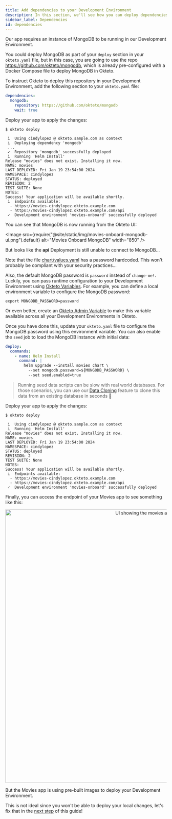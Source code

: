```yaml
---
title: Add dependencies to your Development Environment
description: In this section, we'll see how you can deploy dependencies in other repositories
sidebar_label: Dependencies
id: dependencies
---
```



Our app requires an instance of MongoDB to be running in our Development Environment.

You could deploy MongoDB as part of your `deploy` section in your `okteto.yaml` file, but in this case, you are going to use the repo https://github.com/okteto/mongodb, which is already pre-configured with a Docker Compose file to deploy MongoDB in Okteto.

To instruct Okteto to deploy this repository in your Development Environment, add the following section to your `okteto.yaml` file:

```yaml
dependencies:
  mongodb:
    repository: https://github.com/okteto/mongodb
    wait: true
```

Deploy your app to apply the changes:

```console
$ okteto deploy
```

```console
 i  Using cindylopez @ okteto.sample.com as context
 i  Deploying dependency 'mongodb'
 ...
 ✓  Repository 'mongodb' successfully deployed
 i  Running 'Helm Install'
Release "movies" does not exist. Installing it now.
NAME: movies
LAST DEPLOYED: Fri Jan 19 23:54:00 2024
NAMESPACE: cindylopez
STATUS: deployed
REVISION: 2
TEST SUITE: None
NOTES:
Success! Your application will be available shortly.
 i  Endpoints available:
  - https://movies-cindylopez.okteto.example.com
  - https://movies-cindylopez.okteto.example.com/api
 ✓  Development environment 'movies-onboard' successfully deployed
```

You can see that MongoDB is now running from the Okteto UI:

<Image
  src={require("@site/static/img/movies-onboard-mongodb-ui.png").default}
  alt="Movies Onboard MongoDB"
  width="850"
/>

But looks like the **api** Deployment is still unable to connect to MongoDB...

Note that the file [chart/values.yaml](https://github.com/okteto/movies-onboard/blob/onboarded/chart/values.yaml#L13) has a password hardcoded.
This won't probably be compliant with your security practices...

Also, the default MongoDB password is `password` instead of `change-me!`. Luckily, you can pass runtime configuration to your Development Environment using [Okteto Variables](manifest/okteto-variables.mdx).
For example, you can define a local environment variable to configure the MongoDB password:

```console
export MONGODB_PASSWORD=password
```

Or even better, create an [Okteto Admin Variable](admin/dashboard.mdx/#variables) to make this variable available across all your Development Environments in Okteto.

Once you have done this, update your `okteto.yaml` file to configure the MongoDB password using this environment variable.
You can also enable the `seed` job to load the MongoDB instance with initial data:

```yaml
deploy:
  commands:
    - name: Helm Install
      command: |
        helm upgrade --install movies chart \
          --set mongodb.password=${MONGODB_PASSWORD} \
          --set seed.enabled=true
```

> Running seed data scripts can be slow with real world databases. For those scenarios, you can use our [Data Cloning](core/components/use-volume-snapshots.mdx) feature to clone this data from an existing database in seconds 🚀

Deploy your app to apply the changes:

```console
$ okteto deploy
```

```console
 i  Using cindylopez @ okteto.sample.com as context
 i  Running 'Helm Install'
Release "movies" does not exist. Installing it now.
NAME: movies
LAST DEPLOYED: Fri Jan 19 23:54:00 2024
NAMESPACE: cindylopez
STATUS: deployed
REVISION: 2
TEST SUITE: None
NOTES:
Success! Your application will be available shortly.
 i  Endpoints available:
  - https://movies-cindylopez.okteto.example.com
  - https://movies-cindylopez.okteto.example.com/api
 ✓  Development environment 'movies-onboard' successfully deployed
```

Finally, you can access the endpoint of your Movies app to see something like this:

<p align="center">
  <Image
    src={require("@site/static/img/next-ui-movies.png").default}
    alt="UI showing the movies app"
    width="850"
  />
</p>

But the Movies app is using pre-built images to deploy your Development Environment.

This is not ideal since you won't be able to deploy your local changes, let's fix that in the [next step](onboard-your-app/build.mdx) of this guide!
